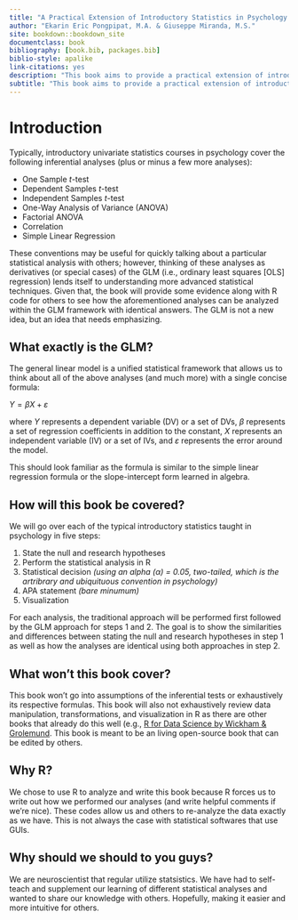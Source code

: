 ```yaml
--- 
title: "A Practical Extension of Introductory Statistics in Psychology using R (Draft)"
author: "Ekarin Eric Pongpipat, M.A. & Giuseppe Miranda, M.S."
site: bookdown::bookdown_site
documentclass: book
bibliography: [book.bib, packages.bib]
biblio-style: apalike
link-citations: yes
description: "This book aims to provide a practical extension of introductory statistics typically taught in psychology into the general linear model (GLM) using R. Additionally, this book will extend more advanced univariate statistics in psychology into the GLM framework."
subtitle: "This book aims to provide a practical extension of introductory statistics typically taught in psychology into the general linear model (GLM) using R. Additionally, this book will extend more advanced univariate statistics in psychology into the GLM framework."
---
```


# Introduction

Typically, introductory univariate statistics courses in psychology cover the following inferential analyses (plus or minus a few more analyses):

* One Sample *t*-test
* Dependent Samples *t*-test
* Independent Samples *t*-test
* One-Way Analysis of Variance (ANOVA)
* Factorial ANOVA
* Correlation
* Simple Linear Regression

These conventions may be useful for quickly talking about a particular statistical analysis with others; however, thinking of these analyses as derivatives (or special cases) of the GLM (i.e., ordinary least squares [OLS] regression) lends itself to understanding more advanced statistical techniques. Given that, the book will provide some evidence along with R code for others to see how the aforementioned analyses can be analyzed within the GLM framework with identical answers. The GLM is not a new idea, but an idea that needs emphasizing.

## What exactly is the GLM?
The general linear model is a unified statistical framework that allows us to think about all of the above analyses (and much more) with a single concise formula:

$Y = \beta X + \varepsilon$

where $Y$ represents a dependent variable (DV) or a set of DVs, $\beta$ represents a set of regression coefficients in addition to the constant, $X$ represents an independent variable (IV) or a set of IVs, and $\varepsilon$ represents the error around the model.

This should look familiar as the formula is similar to the simple linear regression formula or the slope-intercept form learned in algebra.

## How will this book be covered?
We will go over each of the typical introductory statistics taught in psychology in five steps:

1. State the null and research hypotheses
2. Perform the statistical analysis in R
3. Statistical decision *(using an alpha ($\alpha$) = 0.05, two-tailed, which is the artribrary and ubiquituous convention in psychology)*
4. APA statement *(bare minumum)*
5. Visualization

For each analysis, the traditional approach will be performed first followed by the GLM approach for steps 1 and 2. The goal is to show the similarities and differences between stating the null and research hypotheses in step 1 as well as how the analyses are identical using both approaches in step 2.

## What won't this book cover?
This book won't go into assumptions of the inferential tests or exhaustively its respective formulas. 
This book will also not exhaustively review data manipulation, transformations, and visualization in R as there are other books that already do this well (e.g., [R for Data Science by Wickham & Grolemund](http://r4ds.had.co.nz/). This book is meant to be an living open-source book that can be edited by others. 

## Why R?
We chose to use R to analyze and write this book because R forces us to write out how we performed our analyses (and write helpful comments if we're nice). These codes allow us and others to re-analyze the data exactly as we have. This is not always the case with statistical softwares that use GUIs.

## Why should we should to you guys?
We are neuroscientist that regular utilize statsistics. We have had to self-teach and supplement our learning of different statistical analyses and wanted to share our knowledge with others. Hopefully, making it easier and more intuitive for others.